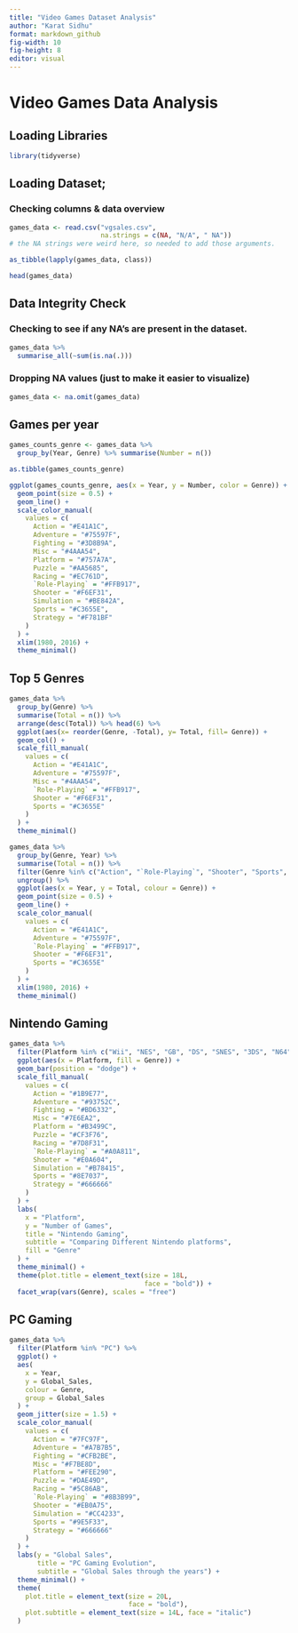 ```yaml
---
title: "Video Games Dataset Analysis"
author: "Karat Sidhu"
format: markdown_github
fig-width: 10
fig-height: 8
editor: visual
---
```


# Video Games Data Analysis

## Loading Libraries

```r
library(tidyverse)
```

## Loading Dataset;

### Checking columns & data overview

```r
games_data <- read.csv("vgsales.csv",
                       na.strings = c(NA, "N/A", " NA"))
# the NA strings were weird here, so needed to add those arguments.
```

```r
as_tibble(lapply(games_data, class))
```

```r
head(games_data)

```

## Data Integrity Check

### Checking to see if any NA's are present in the dataset.

```r
games_data %>%  
  summarise_all(~sum(is.na(.)))
```

### Dropping NA values (just to make it easier to visualize)

```r
games_data <- na.omit(games_data)
```

## Games per year

```r

games_counts_genre <- games_data %>% 
  group_by(Year, Genre) %>% summarise(Number = n())

as.tibble(games_counts_genre)
```

```r
ggplot(games_counts_genre, aes(x = Year, y = Number, color = Genre)) +
  geom_point(size = 0.5) +
  geom_line() +
  scale_color_manual(
    values = c(
      Action = "#E41A1C",
      Adventure = "#75597F",
      Fighting = "#3D8B9A",
      Misc = "#4AAA54",
      Platform = "#757A7A",
      Puzzle = "#AA5685",
      Racing = "#EC761D",
      `Role-Playing` = "#FFB917",
      Shooter = "#F6EF31",
      Simulation = "#BE842A",
      Sports = "#C3655E",
      Strategy = "#F781BF"
    )
  ) +
  xlim(1980, 2016) +
  theme_minimal()
```

## Top 5 Genres

```r
games_data %>% 
  group_by(Genre) %>% 
  summarise(Total = n()) %>% 
  arrange(desc(Total)) %>% head(6) %>% 
  ggplot(aes(x= reorder(Genre, -Total), y= Total, fill= Genre)) +
  geom_col() + 
  scale_fill_manual(
    values = c(
      Action = "#E41A1C",
      Adventure = "#75597F",
      Misc = "#4AAA54",
      `Role-Playing` = "#FFB917",
      Shooter = "#F6EF31",
      Sports = "#C3655E"
    )
  ) +
  theme_minimal()

```

```r

games_data %>%
  group_by(Genre, Year) %>%
  summarise(Total = n()) %>%
  filter(Genre %in% c("Action", "`Role-Playing`", "Shooter", "Sports", "Adventure")) %>%
  ungroup() %>%
  ggplot(aes(x = Year, y = Total, colour = Genre)) +
  geom_point(size = 0.5) +
  geom_line() +
  scale_color_manual(
    values = c(
      Action = "#E41A1C",
      Adventure = "#75597F",
      `Role-Playing` = "#FFB917",
      Shooter = "#F6EF31",
      Sports = "#C3655E"
    )
  ) +
  xlim(1980, 2016) +
  theme_minimal()
```

## Nintendo Gaming

```r


games_data %>%
  filter(Platform %in% c("Wii", "NES", "GB", "DS", "SNES", "3DS", "N64", "GC", "WiiU", "3DO")) %>%
  ggplot(aes(x = Platform, fill = Genre)) +
  geom_bar(position = "dodge") +
  scale_fill_manual(
    values = c(
      Action = "#1B9E77",
      Adventure = "#93752C",
      Fighting = "#BD6332",
      Misc = "#7E6EA2",
      Platform = "#B3499C",
      Puzzle = "#CF3F76",
      Racing = "#7D8F31",
      `Role-Playing` = "#A0A811",
      Shooter = "#E0A604",
      Simulation = "#B78415",
      Sports = "#8E7037",
      Strategy = "#666666"
    )
  ) +
  labs(
    x = "Platform",
    y = "Number of Games",
    title = "Nintendo Gaming",
    subtitle = "Comparing Different Nintendo platforms",
    fill = "Genre"
  ) +
  theme_minimal() +
  theme(plot.title = element_text(size = 18L,
                                  face = "bold")) +
  facet_wrap(vars(Genre), scales = "free")
```

## PC Gaming

```r

games_data %>%
  filter(Platform %in% "PC") %>%
  ggplot() +
  aes(
    x = Year,
    y = Global_Sales,
    colour = Genre,
    group = Global_Sales
  ) +
  geom_jitter(size = 1.5) +
  scale_color_manual(
    values = c(
      Action = "#7FC97F",
      Adventure = "#A7B7B5",
      Fighting = "#CFB2BE",
      Misc = "#F7BE8D",
      Platform = "#FEE290",
      Puzzle = "#DAE49D",
      Racing = "#5C86AB",
      `Role-Playing` = "#8B3B99",
      Shooter = "#EB0A75",
      Simulation = "#CC4233",
      Sports = "#9E5F33",
      Strategy = "#666666"
    )
  ) +
  labs(y = "Global Sales",
       title = "PC Gaming Evolution",
       subtitle = "Global Sales through the years") +
  theme_minimal() +
  theme(
    plot.title = element_text(size = 20L,
                              face = "bold"),
    plot.subtitle = element_text(size = 14L, face = "italic")
  )

```
